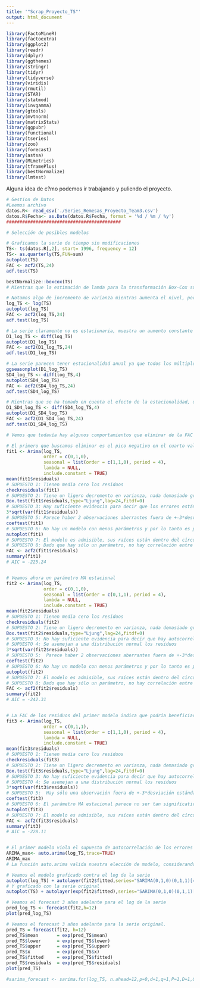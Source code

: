 ```yaml
---
title: '"Scrap_Proyecto_TS"'
output: html_document
---
```


```r
library(FactoMineR)
library(factoextra)
library(ggplot2)
library(readr)
library(dplyr)
library(ggthemes)
library(stringr)
library(tidyr)
library(tidyverse)
library(viridis)
library(rmutil)
library(STAR)
library(statmod)
library(invgamma)
library(gtools)
library(mvtnorm)
library(matrixStats)
library(ggpubr)
library(functional)
library(tseries)
library(zoo)
library(forecast)
library(astsa)
library(MLmetrics)
library(tframePlus)
library(bestNormalize)
library(lmtest)
```

Alguna idea de c?mo podemos ir trabajando y puliendo el proyecto. 

```r
# Gestion de Datos
#Leemos archivo
datos.R<- read_csv('./Series_Remesas_Proyecto_Team3.csv')
datos.R$Fecha<- as.Date(datos.R$Fecha, format = '%d / %m / %y')
###########################################

# Selección de posibles modelos

# Graficamos la serie de tiempo sin modificaciones
TS<- ts(datos.R[,2], start= 1996, frequency = 12)
TS<- as.quarterly(TS,FUN=sum)
autoplot(TS)
FAC <- acf2(TS,24)
adf.test(TS)

bestNormalize::boxcox(TS)
# Mientras que la estimación de lamda para la transformación Box-Cox sugiere una transformar la serie con una transformación Box-Cox con lambda = 0.63, favoreciendo la interpretabilidad del modelo y considerando que el cambio de varianza no es tan extremo se tomará la transformación log() 

# Notamos algo de incremento de varianza mientras aumenta el nivel, por lo tanto aplicamos log para estabilizar la varianza
log_TS <- log(TS)
autoplot(log_TS)
FAC <- acf2(log_TS,24)
adf.test(log_TS)

# La serie claramente no es estacionaria, muestra un aumento constante de nivel y un valor-p de 0.64 en la prueba de Dickey-Fuller por lo tanto aplicamos una diferencia.
D1_log_TS <- diff(log_TS)
autoplot(D1_log_TS)
FAC <- acf2(D1_log_TS,24)
adf.test(D1_log_TS)

# La serie parecen tener estacionalidad anual ya que todos los múltiplos de 4 en la FAC tienen un pico, reemplazamos nuestra diferencia normal por una estacional con un lag de 4.
ggseasonplot(D1_log_TS)
SD4_log_TS <- diff(log_TS,4)
autoplot(SD4_log_TS)
FAC <- acf2(SD4_log_TS,24)
adf.test(SD4_log_TS)

# Mientras que se ha tomado en cuenta el efecto de la estacionalidad, una prueba Dickey-Fuller con valor-p de 0.61 y la FAC nos dejan claro que la serie aún no es estacionaria. Por lo tanto aplicamos una diferencia no estacional.
D1_SD4_log_TS <- diff(SD4_log_TS,4)
autoplot(D1_SD4_log_TS)
FAC <- acf2(D1_SD4_log_TS,24)
adf.test(D1_SD4_log_TS)

# Vemos que todavía hay algunos comportamientos que eliminar de la FAC para que parezca ruido. 

# El primero que buscamos eliminar es el pico negativo en el cuarto valor tanto de la FAC como de la FACP, para esto podemos agregar un término AR estacional o un término MA estacional. Dado que este pico sólo se ve en el primer múltiplo de 4 en la FAC y luego se ve pero a mucho menor escala, es más probable que el término sea MA.
fit1 <- Arima(log_TS,
              order = c(0,1,0),
              seasonal = list(order = c(1,1,0), period = 4),
              lambda = NULL,
              include.constant = TRUE)
mean(fit1$residuals)
# SUPUESTO 1: Tienen media cero los residuos
checkresiduals(fit1)
# SUPUESTO 2: Tiene un ligero decremento en varianza, nada demasiado grande
Box.test(fit1$residuals,type="Ljung",lag=24,fitdf=0)
# SUPUESTO 3: Hay suficiente evidencia para decir que los errores están correlacionados, se rompe el modelo (con un 90% de certeza)
3*sqrt(var(fit1$residuals))
# SUPUESTO 5: Parece haber 2 observaciones aberrantes fuera de +-3*desviación estándar
coeftest(fit1)
# SUPUESTO 6: No hay un modelo con menos parámetros y por lo tanto es parsimonioso, el parámetro es muy significativo
autoplot(fit1)
# SUPUESTO 7: El modelo es admisible, sus raíces están dentro del círculo unitario
# SUPUESTO 8: Dado que hay sólo un parámetro, no hay correlación entre parámetros.
FAC <- acf2(fit1$residuals)
summary(fit1)
# AIC = -225.24


# Veamos ahora un parámetro MA estacional
fit2 <- Arima(log_TS,
              order = c(0,1,0),
              seasonal = list(order = c(0,1,1), period = 4),
              lambda = NULL,
              include.constant = TRUE)
mean(fit2$residuals)
# SUPUESTO 1: Tienen media cero los residuos
checkresiduals(fit2)
# SUPUESTO 2: Tiene un ligero decremento en varianza, nada demasiado grande
Box.test(fit2$residuals,type="Ljung",lag=24,fitdf=0)
# SUPUESTO 3: No hay suficiente evidencia para decir que hay autocorrelación importante los residuos
# SUPUESTO 4: Se asemejan a una distribución normal los residuos
3*sqrt(var(fit2$residuals))
# SUPUESTO 5:  Parece haber 2 observaciones aberrantes fuera de +-3*desviación estándar, las mismas que en el modelo anterior.
coeftest(fit2)
# SUPUESTO 6: No hay un modelo con menos parámetros y por lo tanto es parsimonioso, el parámetro es muy significativo
autoplot(fit2)
# SUPUESTO 7: El modelo es admisible, sus raíces están dentro del círculo unitario
# SUPUESTO 8: Dado que hay sólo un parámetro, no hay correlación entre parámetros.
FAC <- acf2(fit2$residuals)
summary(fit2)
# AIC = -242.31 


# La FAC de los residuos del primer modelo indica que podría beneficiarse de un término MA no estacional.
fit3 <- Arima(log_TS,
              order = c(0,1,1),
              seasonal = list(order = c(1,1,0), period = 4),
              lambda = NULL,
              include.constant = TRUE)
mean(fit3$residuals)
# SUPUESTO 1: Tienen media cero los residuos
checkresiduals(fit3)
# SUPUESTO 2: Tiene un ligero decremento en varianza, nada demasiado grande
Box.test(fit3$residuals,type="Ljung",lag=24,fitdf=0)
# SUPUESTO 3: No hay suficiente evidencia para decir que hay autocorrelación importante los residuos
# SUPUESTO 4: Se asemejan a una distribución normal los residuos
3*sqrt(var(fit3$residuals))
# SUPUESTO 5:  Hay sólo una observación fuera de +-3*desviación estándar de los residuos y otra muy cerca de estarlo
coeftest(fit3)
# SUPUESTO 6: El parámetro MA estacional parece no ser tan significativo como los parámetros de los otros dos modelos, aunque sigue siendo bastante significativo. El parámetro AR estacional sigue siendo muy significativo.
autoplot(fit3)
# SUPUESTO 7: El modelo es admisible, sus raíces están dentro del círculo unitario
FAC <- acf2(fit3$residuals)
summary(fit3)
# AIC = -228.11


# El primer modelo viola el supuesto de autocorrelación de los errores y por lo tanto lo desechamos por completo. Nos queda decidir entre el segundo y tercer modelo. La validación de los supuestos entre el segundo y tercer modelo son muy similares. Hay el segundo modelo tiene 2 observaciones aberrantes mientras que el tercero sólo una, pero está muy cerca de tener una segunda y este no es un factor tan importante del modelo. Podemos decir que el segundo modelo es más parsimonioso que el tercero ya que el agregar un parámetro no estacional no tan significativo se complica un poco el modelo. Este tampoco es un punto tan importante ya que aunque no tanto como el parámetro estacional, sigue siento significativo el parámetro MA no estacional agregado. Por lo tanto nos queda el AIC que es mejor en el segundo modelo que en el tercero, esta siendo la diferencia más significativa entre ambos y por la cual escogeremos el segundo.
ARIMA_max<- auto.arima(log_TS,trace=TRUE)
ARIMA_max
# La función auto.arima valida nuestra elección de modelo, considerando al SARIMA(0,1,0)(0,1,1)[4] la mejor elección.

# Veamos el modelo graficado contra el log de la serie
autoplot(log_TS) + autolayer(fit2$fitted,series="SARIMA(0,1,0)(0,1,1)[4]")
# Y graficado con la serie original
autoplot(TS) + autolayer(exp(fit2$fitted),series="SARIMA(0,1,0)(0,1,1)[4]")

# Veamos el forecast 3 años adelante para el log de la serie
pred_log_TS <- forecast(fit2,h=12)
plot(pred_log_TS)

# Veamos el forecast 3 años adelante para la serie original.
pred_TS = forecast(fit2, h=12)
pred_TS$mean       = exp(pred_TS$mean)
pred_TS$lower      = exp(pred_TS$lower)
pred_TS$upper      = exp(pred_TS$upper)
pred_TS$x          = exp(pred_TS$x)
pred_TS$fitted     = exp(pred_TS$fitted)
pred_TS$residuals  = exp(pred_TS$residuals)
plot(pred_TS)

#sarima_forecast <- sarima.for(log_TS, n.ahead=12,p=0,d=1,q=1,P=1,D=1,Q=0,S=4)

```
